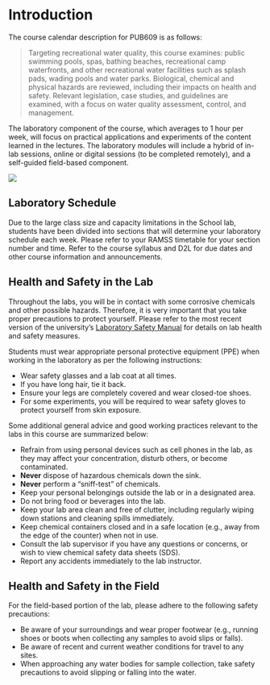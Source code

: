 # Introduction {#sec-intro}

The course calendar description for PUB609 is as follows:

> Targeting recreational water quality, this course examines: public swimming pools, spas, bathing beaches, recreational camp waterfronts, and other recreational water facilities such as splash pads, wading pools and water parks. Biological, chemical and physical hazards are reviewed, including their impacts on health and safety. Relevant legislation, case studies, and guidelines are examined, with a focus on water quality assessment, control, and management.

The laboratory component of the course, which averages to 1 hour per week, will focus on practical applications and experiments of the content learned in the lectures. The laboratory modules will include a hybrid of in-lab sessions, online or digital sessions (to be completed remotely), and a self-guided field-based component.

![](images/swimmer.jpg)

## Laboratory Schedule

Due to the large class size and capacity limitations in the School lab, students have been divided into sections that will determine your laboratory schedule each week. Please refer to your RAMSS timetable for your section number and time. Refer to the course syllabus and D2L for due dates and other course information and announcements.

## Health and Safety in the Lab

Throughout the labs, you will be in contact with some corrosive chemicals and other possible hazards. Therefore, it is very important that you take proper precautions to protect yourself. Please refer to the most recent version of the university's [Laboratory Safety Manual](https://www.torontomu.ca/facilities-management-development/environmental-health-safety/laboratory-safety/) for details on lab health and safety measures.

Students must wear appropriate personal protective equipment (PPE) when working in the laboratory as per the following instructions:

-   Wear safety glasses and a lab coat at all times.
-   If you have long hair, tie it back.
-   Ensure your legs are completely covered and wear closed-toe shoes.
-   For some experiments, you will be required to wear safety gloves to protect yourself from skin exposure.

Some additional general advice and good working practices relevant to the labs in this course are summarized below:

-   Refrain from using personal devices such as cell phones in the lab, as they may affect your concentration, disturb others, or become contaminated.
-   **Never** dispose of hazardous chemicals down the sink.
-   **Never** perform a "sniff-test" of chemicals.
-   Keep your personal belongings outside the lab or in a designated area.
-   Do not bring food or beverages into the lab.
-   Keep your lab area clean and free of clutter, including regularly wiping down stations and cleaning spills immediately.
-   Keep chemical containers closed and in a safe location (e.g., away from the edge of the counter) when not in use.
-   Consult the lab supervisor if you have any questions or concerns, or wish to view chemical safety data sheets (SDS).
-   Report any accidents immediately to the lab instructor.

## Health and Safety in the Field

For the field-based portion of the lab, please adhere to the following safety precautions:

-   Be aware of your surroundings and wear proper footwear (e.g., running shoes or boots when collecting any samples to avoid slips or falls).
-   Be aware of recent and current weather conditions for travel to any sites.
-   When approaching any water bodies for sample collection, take safety precautions to avoid slipping or falling into the water.
